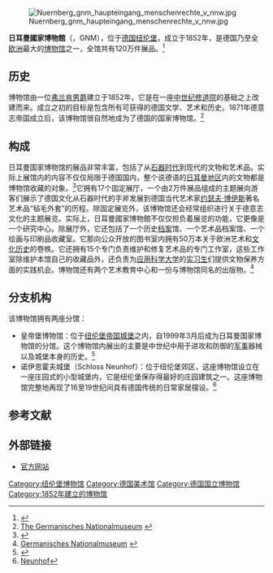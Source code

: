 {{coord|49|26|54|N|11|04|32|E|region:DE-BY_type:landmark|display=title}}

[[File:Nuernberg_gnm_haupteingang_menschenrechte_v_nnw.jpg|thumb]]

'''日耳曼國家博物館'''（{{lang-de|Germanisches NationalMuseum}}，GNM），位于[[德国|德国]][[纽伦堡|纽伦堡]]，成立于1852年，是德国乃至全[[欧洲|欧洲]]最大的[[博物馆|博物馆]]之一，全馆共有120万件展品。<ref>{{Cite web |url=http://www.waymarking.com/waymarks/WM7DG4_Germanisches_Nationalmuseum_Nrnberg |title=Germanisches Nationalmuseum, Nürnberg |access-date=2010-03-14 |archive-date=2019-05-19 |archive-url=https://web.archive.org/web/20190519175734/http://www.waymarking.com/waymarks/WM7DG4_Germanisches_Nationalmuseum_Nrnberg |dead-url=no }}</ref>

==历史==
博物馆由一位[[弗兰肯|弗兰肯]][[男爵|男爵]]建立于1852年，它是在一座[[中世纪|中世纪]][[修道院|修道院]]的基础之上改建而来。成立之初的目标是包含所有可获得的德国文学、艺术和历史。1871年德意志帝国成立后，该博物馆很自然地成为了德国的国家博物馆。<ref>[http://www.gnm.de/index_en.html The Germanisches Nationalmuseum] {{webarchive|url=https://web.archive.org/web/20110211134435/http://www.gnm.de/index_en.html |date=2011-02-11 }}</ref>

==构成==
日耳曼国家博物馆的展品非常丰富，包括了从[[石器时代|石器时代]]到现代的文物和艺术品。实际上展馆内的内容不仅仅局限于德国国内，整个说德语的[[日耳曼地区|日耳曼地区]]内的文物都是博物馆收藏的对象。<ref>{{Cite web |url=http://www.germanytravel.com.tw/?tag=%E6%97%A5%E8%80%B3%E6%9B%BC%E5%9C%8B%E5%AE%B6%E5%8D%9A%E7%89%A9%E9%A4%A8 |title=紐倫堡重要旅遊景點 |access-date=2010-03-13 |archive-date=2009-03-04 |archive-url=https://web.archive.org/web/20090304180300/http://www.germanytravel.com.tw/?tag=%E6%97%A5%E8%80%B3%E6%9B%BC%E5%9C%8B%E5%AE%B6%E5%8D%9A%E7%89%A9%E9%A4%A8 |dead-url=no }}</ref>它拥有17个固定展厅，一个由2万件展品组成的主题展向游客们展示了德国文化从石器时代的手斧发展到德国当代艺术家[[约瑟夫·博伊斯|约瑟夫·博伊斯]]著名艺术品“毡毛外套”的历程。除固定展览外，该博物馆还会经常组织进行关于德意志文化的主题展览。实际上，日耳曼國家博物館不仅仅担负着展览的功能，它更像是一个研究中心。除展厅外，它还包括了一个历史[[档案|档案]]馆、一个艺术品档案馆、一个绘画与印刷品收藏室。它那向公众开放的图书室内拥有50万本关于欧洲艺术和[[文化|文化]][[历史|历史]]的卷帙。它还拥有15个专门负责维护和修复艺术品的专门工作室，这些工作室除维护本馆自己的收藏品外，还负责为[[应用科学大学|应用科学大学]]的[[实习生|实习生]]们提供文物保养方面的实践机会。博物馆还有两个艺术教育中心和一份与博物馆同名的出版物。<ref>[http://www.innovations-report.com/html/profiles/profile-104.html Germanisches Nationalmuseum] {{webarchive|url=https://web.archive.org/web/20080925170800/http://www.innovations-report.com/html/profiles/profile-104.html |date=2008-09-25 }}</ref>

==分支机构==
该博物馆拥有两座分馆：
*皇帝堡博物馆：位于[[纽伦堡城堡|纽伦堡帝国城堡]]之内，自1999年3月后成为日耳曼国家博物馆的分馆。这个博物馆内展出的主要是中世纪中用于进攻和防御的[[军事|军事]]器械以及城堡本身的历史。<ref>{{Cite web |url=http://www.nuernberg.de/internet/portal_e/kultur/ctz_2302.html |title=Kaiserburg-Museum (Imperial Castle Museum) |access-date=2010-03-14 |archive-date=2014-02-15 |archive-url=https://web.archive.org/web/20140215023419/http://www.nuernberg.de/internet/portal_e/kultur/ctz_2302.html |dead-url=no }}</ref>
*诺伊恩霍夫城堡（Schloss Neunhof）：位于纽伦堡郊区，这座博物馆设立在一座庄园式的小型城堡内，它是纽伦堡保存得最好的庄园建筑之一。这座博物馆完整地再现了16至19世纪间具有德国传统的日常家居摆设。<ref>[http://tourismus.nuernberg.de/v04/pub/index.html?navID=en32&poolID=&op=spot_34&map=4&IDS=9kbQCBwC&goto=2Schloss Neunhof]{{Dead link|date=2019年11月 |bot=InternetArchiveBot |fix-attempted=yes }}</ref>

==参考文献==
<div class="references-small">
<references></references>
</div>

==外部链接==
*{{de}}[http://www.gnm.de/index.php 官方网站] {{Wayback|url=http://www.gnm.de/index.php |date=20210309073803 }}

{{Authority control}}
[[Category:纽伦堡博物馆|Category:纽伦堡博物馆]]
[[Category:德国美术馆|Category:德国美术馆]]
[[Category:德国国立博物馆|Category:德国国立博物馆]]
[[Category:1852年建立的博物馆|Category:1852年建立的博物馆]]